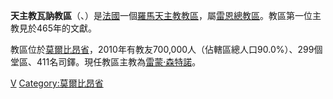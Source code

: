 {{Infobox Roman Catholic diocese
|Roman Catholic Diocese of = 天主教瓦訥教區
|Latin name of diocese =Dioecesis Venetensis
|image =VannesCathedral.jpg
|caption = 聖伯多祿主教座堂
|location = [[法國|法國]]
|territory =莫爾比昂省
|population= 700,000
|rite = 拉丁禮
|patron = [[聖巴唐|聖巴唐]]
|province = 雷恩
|established =465年
|cathedral = [[聖伯多祿主教座堂_(瓦訥)|聖伯多祿主教座堂]]
|leadership = 主教
|website =[http://catholique-vendee.cef.fr/ 官方網頁]
|教宗 = 
|metropolitan = 
|ordinary =雷蒙·森特諾

|coadjutor bishop =
|emeritus = 
}}

'''天主教瓦訥教區'''（{{lang-la|Dioecesis Venetensis}}、{{lang-fr|Diocèse de Vannes}}）是[[法國|法國]]一個[[羅馬天主教|羅馬天主教]][[教區|教區]]，屬[[天主教雷恩總教區|雷恩總教區]]。教區第一位主教見於465年的文獻。

教區位於[[莫爾比昂省|莫爾比昂省]]，2010年有教友700,000人（佔轄區總人口90.0%）、299個堂區、411名司鐸。現任教區主教為[[雷蒙·森特諾|雷蒙·森特諾]]。


{{法國天主教教區}}
[[Category:法國天主教教區|V]]
[[Category:莫爾比昂省|Category:莫爾比昂省]]